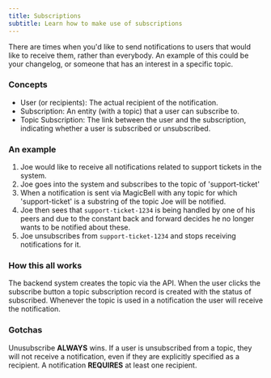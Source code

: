 ```yaml
---
title: Subscriptions
subtitle: Learn how to make use of subscriptions
---
```


There are times when you'd like to send notifications to users that would like to receive them, rather than everybody. An example of this could be your changelog, or someone that has an interest in a specific topic.

### Concepts

- User (or recipients): The actual recipient of the notification.
- Subscription: An entity (with a topic) that a user can subscribe to.
- Topic Subscription: The link between the user and the subscription, indicating whether a user is subscribed or unsubscribed.

### An example

1. Joe would like to receive all notifications related to support tickets in the system.
2. Joe goes into the system and subscribes to the topic of 'support-ticket'
3. When a notification is sent via MagicBell with any topic for which 'support-ticket' is a substring of the topic Joe will be notified.
4. Joe then sees that `support-ticket-1234` is being handled by one of his peers and due to the constant back and forward decides he no longer wants to be notified about these.
5. Joe unsubscribes from `support-ticket-1234` and stops receiving notifications for it.

### How this all works

The backend system creates the topic via the API. When the user clicks the subscribe button a topic subscription record is created with the status of subscribed. Whenever the topic is used in a notification the user will receive the notification.

### Gotchas

Unusubscribe **ALWAYS** wins. If a user is unsubscribed from a topic, they will not receive a notification, even if they are explicitly specified as a recipient.
A notification **REQUIRES** at least one recipient.
